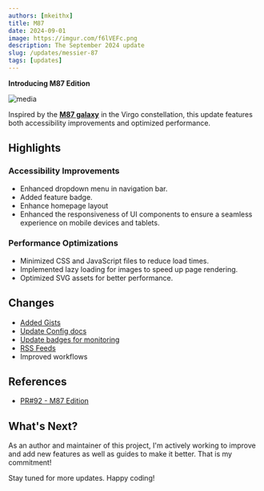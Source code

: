 ```yaml
---
authors: [mkeithx]
title: M87
date: 2024-09-01
image: https://imgur.com/f6lVEFc.png
description: The September 2024 update
slug: /updates/messier-87
tags: [updates]
---
```


**Introducing M87 Edition**


![media](https://imgur.com/f6lVEFc.png)


<!-- truncate -->


Inspired by the [**M87 galaxy**](https://en.wikipedia.org/wiki/Messier_87) in the Virgo constellation, this update features both accessibility improvements and optimized performance.

 

## Highlights
### Accessibility Improvements

- Enhanced dropdown menu in navigation bar.
- Added feature badge.
- Enhance homepage layout
- Enhanced the responsiveness of UI components to ensure a seamless experience on mobile devices and tablets.

### Performance Optimizations

- Minimized CSS and JavaScript files to reduce load times.
- Implemented lazy loading for images to speed up page rendering.
- Optimized SVG assets for better performance.

## Changes

- [Added Gists](/docs/gists)
- [Update Config docs](/docs/configs)
- [Update badges for monitoring](/community/contributing#development-process)
- [RSS Feeds](https://mkeithx.pages.dev/blog/rss.xml)
- Improved workflows

## References

- [PR#92 - M87 Edition](https://github.com/mkeithX/mkeithx.github.io/pull/92)

## What's Next?

As an author and maintainer of this project, I'm actively working to improve and add new features as well as guides to make it better. That is my commitment!


Stay tuned for more updates. Happy coding!